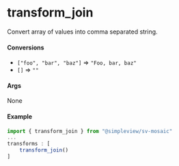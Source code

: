 
<Meta title="Utils/Transforms/Join"/>

# transform_join

Convert array of values into comma separated string.

#### Conversions

* `["foo", "bar", "baz"]` => `"Foo, bar, baz"`
* `[]` => `""`

#### Args

None

#### Example

```js
import { transform_join } from "@simpleview/sv-mosaic"
...
transforms : [
    transform_join()
]
```